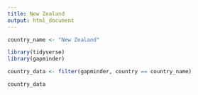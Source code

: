 ```yaml
---
title: New Zealand
output: html_document
---
```


```r
country_name <- "New Zealand"
```


```r
library(tidyverse)
library(gapminder)
```

```r
country_data <- filter(gapminder, country == country_name)
```

```r
country_data
```
